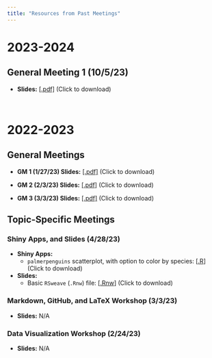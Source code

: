 ```yaml
---
title: "Resources from Past Meetings"
---
```


# 2023-2024

## General Meeting 1 (10/5/23)

- **Slides:** <a href="../Files/GM_23_24/GM1.pdf" target="_blank">[.pdf]</a> (Click to download)


\

# 2022-2023

## General Meetings

- **GM 1 (1/27/23) Slides:** <a href="../Files/GM_22_23/1_27.pdf" target="_blank">[.pdf]</a> (Click to download)

- **GM 2 (2/3/23) Slides:** <a href="../Files/GM_22_23/2_3.pdf" target="_blank">[.pdf]</a> (Click to download)

- **GM 3 (3/3/23) Slides:** <a href="../Files/GM_22_23/3_3.pdf" target="_blank">[.pdf]</a> (Click to download)


## Topic-Specific Meetings

### Shiny Apps, and Slides (4/28/23)

- **Shiny Apps:**
    - `palmerpenguins` scatterplot, with option to color by species: [<a href="../Files/Shiny_and_Slides/p_penguins.R" download="p_penguins.R">.R</a>] (Click to download)
    
- **Slides:**
    - Basic `RSweave` (`.Rnw`) file: [<a href="../Files/Shiny_and_Slides/slides.Rnw" download="slides.Rnw">.Rnw</a>] (Click to download)
    
    
### Markdown, GitHub, and LaTeX Workshop (3/3/23)

- **Slides:** N/A
    

### Data Visualization Workshop (2/24/23)

- **Slides:** N/A
